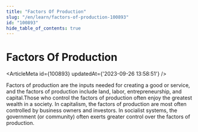 ```yaml
---
title: "Factors Of Production"
slug: "/en/learn/factors-of-production-100893"
id: "100893"
hide_table_of_contents: true
---
```



# Factors Of Production

<ArticleMeta id={100893} updatedAt={'2023-09-26 13:58:51'} />
<div className='border-solid border-b border-t-0 my-4 border-[var(--ifm-color-gray-300)]' />

Factors of production are the inputs needed for creating a good or service, and the factors of production include land, labor, entrepreneurship, and capital.Those who control the factors of production often enjoy the greatest wealth in a society. In capitalism, the factors of production are most often controlled by business owners and investors. In socialist systems, the government (or community) often exerts greater control over the factors of production.
